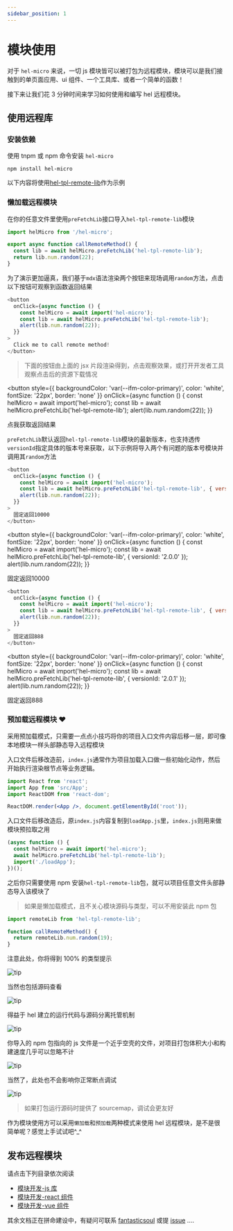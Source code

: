```yaml
---
sidebar_position: 1
---
```


# 模块使用

对于 `hel-micro` 来说，一切 js 模块皆可以被打包为远程模块，模块可以是我们接触到的单页面应用、ui 组件、一个工具库、或者一个简单的函数！

接下来让我们花 3 分钟时间来学习如何使用和编写 hel 远程模块。

## 使用远程库

### 安装依赖

使用 tnpm 或 npm 命令安装 `hel-micro`

```shell
npm install hel-micro
```

以下内容将使用[hel-tpl-remote-lib](https://github.com/hel-eco/hel-tpl-remote-lib)作为示例

### 懒加载远程模块

在你的任意文件里使用`preFetchLib`接口导入`hel-tpl-remote-lib`模块

```jsx title="src/some-dir/some-file.js"
import helMicro from '/hel-micro';

export async function callRemoteMethod() {
  const lib = await helMicro.preFetchLib('hel-tpl-remote-lib');
  return lib.num.random(22);
}
```

为了演示更加逼真，我们基于`mdx`语法渲染两个按钮来现场调用`random`方法，点击以下按钮可观察到函数返回结果

```js
<button
  onClick={async function () {
    const helMicro = await import('hel-micro');
    const lib = await helMicro.preFetchLib('hel-tpl-remote-lib');
    alert(lib.num.random(22));
  }}
>
  Click me to call remote method!
</button>
```

> 下面的按钮由上面的 jsx 片段渲染得到，点击观察效果，或打开开发者工具观察点击后的资源下载情况

<button
  style={{ backgroundColor: 'var(--ifm-color-primary)', color: 'white', fontSize: '22px', border: 'none' }}
  onClick={async function () {
    const helMicro = await import('hel-micro');
    const lib = await helMicro.preFetchLib('hel-tpl-remote-lib');
    alert(lib.num.random(22));
  }}
>
  点我获取返回结果
</button>

<p></p>

`preFetchLib`默认返回`hel-tpl-remote-lib`模块的最新版本，也支持透传`versionId`指定具体的版本号来获取，以下示例将导入两个有问题的版本号模块并调用其`random`方法

```js
<button
  onClick={async function () {
    const helMicro = await import('hel-micro');
    const lib = await helMicro.preFetchLib('hel-tpl-remote-lib', { versionId: '2.0.0' });
    alert(lib.num.random(22));
  }}
>
  固定返回10000
</button>
```

<button
  style={{ backgroundColor: 'var(--ifm-color-primary)', color: 'white', fontSize: '22px', border: 'none' }}
  onClick={async function () {
    const helMicro = await import('hel-micro');
    const lib = await helMicro.preFetchLib('hel-tpl-remote-lib', { versionId: '2.0.0' });
    alert(lib.num.random(22));
  }}
>
  固定返回10000
</button>

<p></p>

```js
<button
  onClick={async function () {
    const helMicro = await import('hel-micro');
    const lib = await helMicro.preFetchLib('hel-tpl-remote-lib', { versionId: '2.0.1' });
    alert(lib.num.random(22));
  }}
>
  固定返回888
</button>
```

<button
  style={{ backgroundColor: 'var(--ifm-color-primary)', color: 'white', fontSize: '22px', border: 'none' }}
  onClick={async function () {
    const helMicro = await import('hel-micro');
    const lib = await helMicro.preFetchLib('hel-tpl-remote-lib', { versionId: '2.0.1' });
    alert(lib.num.random(22));
  }}
>
  固定返回888
</button>

### 预加载远程模块 ❤️

采用预加载模式，只需要一点点小技巧将你的项目入口文件内容后移一层，即可像本地模块一样头部静态导入远程模块

入口文件后移改造前，`index.js`通常作为项目加载入口做一些初始化动作，然后开始执行渲染根节点等业务逻辑。

```jsx title="src/index.js"
import React from 'react';
import App from 'src/App';
import ReactDOM from 'react-dom';

ReactDOM.render(<App />, document.getElementById('root'));
```

入口文件后移改造后，原`index.js`内容复制到`loadApp.js`里，`index.js`则用来做模块预拉取之用

```jsx title="src/index.js"
(async function () {
  const helMicro = await import('hel-micro');
  await helMicro.preFetchLib('hel-tpl-remote-lib');
  import('./loadApp');
})();
```

之后你只需要使用 npm 安装`hel-tpl-remote-lib`包，就可以项目任意文件头部静态导入该模块了

> 如果是懒加载模式，且不关心模块源码与类型，可以不用安装此 npm 包

```jsx title="src/whatever.js"
import remoteLib from 'hel-tpl-remote-lib';

function callRemoteMethod() {
  return remoteLib.num.random(19);
}
```

注意此处，你将得到 100% 的类型提示

![tip](https://tnfe.gtimg.com/image/hk3v1tv02f_1651834618998.png)

当然也包括源码查看

![tip](https://tnfe.gtimg.com/image/mvx5x509xv_1651834770279.png)

得益于 hel 建立的运行代码与源码分离托管机制

![tip](https://tnfe.gtimg.com/image/i592t8pe5y_1661912450811.png)

你导入的 npm 包指向的 js 文件是一个近乎空壳的文件，对项目打包体积大小和构建速度几乎可以忽略不计

![tip](https://tnfe.gtimg.com/image/xjekuifhj3_1661912778251.png)

当然了，此处也不会影响你正常断点调试

![tip](https://tnfe.gtimg.com/image/aix4epyswy_1651835862396.png)

> 如果打包运行源码时提供了 sourcemap，调试会更友好

作为模块使用方可以采用`懒加载`和`预加载`两种模式来使用 hel 远程模块，是不是很简单呢？感觉上手试试吧^\_^

## 发布远程模块

请点击下列目录依次阅读

- [模块开发-js 库](/docs/tutorial/helmod-dev)
- [模块开发-react 组件](/docs/tutorial/helmod-dev-react)
- [模块开发-vue 组件](/docs/tutorial/helmod-dev-vue)

其余文档正在拼命建设中，有疑问可联系 [fantasticsoul](https://github.com/fantasticsoul) 或提 [issue](https://github.com/tnfe/hel/issues) ....
